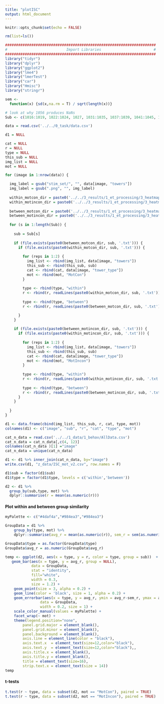 ```yaml
---
title: "plotISC"
output: html_document
---
```


```r
knitr::opts_chunk$set(echo = FALSE)

rm(list=ls())

#####################################################################
#                           Import Libraries                        #
#####################################################################
library("tidyr")
library("dplyr")
library("ggplot2")
library("lme4")
library("lmerTest")
library("car")
library("Hmisc")
library("stringr")

sem <- 
  function(x) {sd(x,na.rm = T) / sqrt(length(x))}

```

``` r
# look at why 1056 produces NaNs
Sub <- c(1016:1019, 1022:1024, 1027, 1031:1035, 1037:1039, 1041:1045, 1048:1051, 1053:1055)

data = read.csv('../../0_task/data.csv')

d1 = NULL

cat = NULL
r = NULL
type = NULL
this_sub = NULL
img_list = NULL
mot = NULL

for (image in 1:nrow(data)) {

  img_label = gsub("stim_set/", "", data[image, "towers"])
  img_label = gsub(".png", "", img_label)
    
  within_motcon_dir = paste0('../../3_results/1_et_processing/3_heatmaps/2_isc/isc_mot_v2/mot_same/mot-con/image-', img_label, '.csv/')
  within_motincon_dir = paste0('../../3_results/1_et_processing/3_heatmaps/2_isc/isc_mot_v2/mot_same/mot-incon/image-', img_label, '.csv/')
  
  between_motcon_dir = paste0('../../3_results/1_et_processing/3_heatmaps/2_isc/isc_mot_v2/mot_opp/mot-con/image-', img_label, '.csv/')
  between_motincon_dir = paste0('../../3_results/1_et_processing/3_heatmaps/2_isc/isc_mot_v2/mot_opp/mot-incon/image-', img_label, '.csv/')
  
  for (s in 1:length(Sub)) {
    
    sub = Sub[s]
    
    if (file.exists(paste0(between_motcon_dir, sub, '.txt'))) {
      if (file.exists(paste0(within_motcon_dir, sub, '.txt'))) {
      
        for (reps in 1:2) {
          img_list <- rbind(img_list, data[image, "towers"])
          this_sub <- rbind(this_sub, sub)
          cat <- rbind(cat, data[image, "tower_type"])
          mot <- rbind(mot, "MotCon")
        }
      
        type <- rbind(type, "within")
        r <- rbind(r, readLines(paste0(within_motcon_dir, sub, '.txt')))
      
        type <- rbind(type, "between")
        r <- rbind(r, readLines(paste0(between_motcon_dir, sub, '.txt')))

      }
    }
    
    if (file.exists(paste0(between_motincon_dir, sub, '.txt'))) {
      if (file.exists(paste0(within_motincon_dir, sub, '.txt'))) {
      
        for (reps in 1:2) {
          img_list <- rbind(img_list, data[image, "towers"])
          this_sub <- rbind(this_sub, sub)
          cat <- rbind(cat, data[image, "tower_type"])
          mot <- rbind(mot, "MotIncon")
        }
      
        type <- rbind(type, "within")
        r <- rbind(r, readLines(paste0(within_motincon_dir, sub, '.txt')))
     
        type <- rbind(type, "between")
        r <- rbind(r, readLines(paste0(between_motincon_dir, sub, '.txt')))
      }
    }
    
  }
}

d1 <- data.frame(cbind(img_list, this_sub, r, cat, type, mot))
colnames(d1) <- c("image", "sub", "r", "cat", "type", "mot")

cat_n_data = read.csv('../../1_data/1_behav/AllData.csv')
cat_n_data = cat_n_data[,c(4, 12)]
colnames(cat_n_data )[1] ="image"
cat_n_data = unique(cat_n_data)

d1 <- d1 %>% inner_join(cat_n_data, by="image")
write.csv(d1, "z_data/ISC_mot_v2.csv", row.names = F)

```

```r

d1$sub = factor(d1$sub)
d1$type = factor(d1$type, levels = c('within','between'))

d2 <- d1 %>% 
  group_by(sub,type, mot) %>%
  dplyr::summarise(r = mean(as.numeric(r)))

```

#### Plot within and between group similarity

``` r

myPalette <- c("#4daf4a","#984ea3","#984ea3") 

GroupData = d1 %>% 
    group_by(type, mot) %>%
    dplyr::summarise(avg_r = mean(as.numeric(r)), sem_r = sem(as.numeric(r)))

GroupData$type = as.factor(GroupData$type)
GroupData$avg_r = as.numeric(GroupData$avg_r)

```

``` r
  
temp <- ggplot(d2, aes(x = type, y = r, color = type, group = sub))  +
   geom_bar(aes(x = type, y = avg_r, group = NULL),
            data = GroupData,
            stat = "identity",
            fill="white",
            width = 0.3,
            size = 1.2) +
    geom_point(size = 3, alpha = 0.2) +
    geom_line(color = 'black', size = 1, alpha = 0.2) +
    geom_errorbar(aes(x = type, y = avg_r, ymin = avg_r-sem_r, ymax = avg_r+sem_r, color = type, group = NULL),
                data = GroupData,
                width = 0.2, size = 1) + 
    scale_color_manual(values = myPalette) +
    facet_wrap(~ mot) +
    theme(legend.position="none",
        panel.grid.major = element_blank(),
        panel.grid.minor = element_blank(),
        panel.background = element_blank(),
        axis.line = element_line(color = "black"),
        axis.text.x  = element_text(size=12,color="black"),
        axis.text.y  = element_text(size=12,color="black"),,
        axis.title.x = element_blank(),
        axis.title.y = element_blank(),
        title = element_text(size=16),
        strip.text.x = element_text(size = 14))
temp

```

#### t-tests
```r
t.test(r ~ type, data = subset(d2, mot == "MotCon"), paired = TRUE)
t.test(r ~ type, data = subset(d2, mot == "MotIncon"), paired = TRUE)
```
